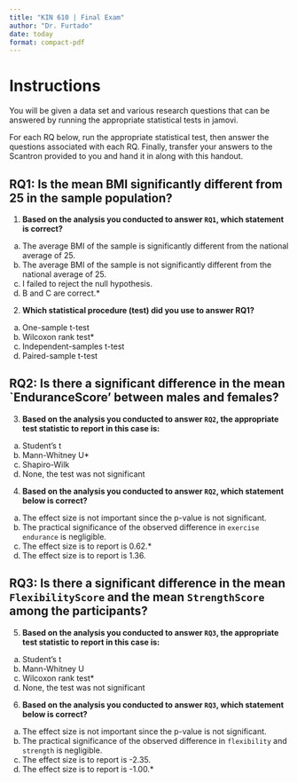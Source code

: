 ```yaml
---
title: "KIN 610 | Final Exam"
author: "Dr. Furtado"
date: today
format: compact-pdf
---
```


# Instructions

You will be given a data set and various research questions that can be answered by running the appropriate statistical tests in jamovi.

For each RQ below, run the appropriate statistical test, then answer the questions associated with each RQ. Finally, transfer your answers to the Scantron provided to you and hand it in along with this handout.

## RQ1: Is the mean BMI significantly different from 25 in the sample population?

1. **Based on the analysis you conducted to answer `RQ1`, which statement is correct?**
 a. The average BMI of the sample is significantly different from the national average of 25.
 b. The average BMI of the sample is not significantly different from the national average of 25.
 c. I failed to reject the null hypothesis.
 d. B and C are correct.*

2. **Which statistical procedure (test) did you use to answer RQ1?**
 a. One-sample t-test
 b. Wilcoxon rank test*
 c. Independent-samples t-test
 d. Paired-sample t-test

## RQ2: Is there a significant difference in the mean `EnduranceScore' between males and females?

3. **Based on the analysis you conducted to answer `RQ2`, the appropriate test statistic to report in this case is:**
 a. Student's t
 b. Mann-Whitney U*
 c. Shapiro-Wilk
 d. None, the test was not significant

4. **Based on the analysis you conducted to answer `RQ2`, which statement below is correct?**
 a. The effect size is not important since the p-value is not significant.
 b. The practical significance of the observed difference in `exercise endurance` is negligible.
 c. The effect size is to report is 0.62.*
 d. The effect size is to report is 1.36.


## RQ3: Is there a significant difference in the mean `FlexibilityScore` and the mean `StrengthScore` among the participants?

5. **Based on the analysis you conducted to answer `RQ3`, the appropriate test statistic to report in this case is:**
 a. Student's t
 b. Mann-Whitney U
 c. Wilcoxon rank test*
 d. None, the test was not significant
 
6. **Based on the analysis you conducted to answer `RQ3`, which statement below is correct?**
 a. The effect size is not important since the p-value is not significant.
 b. The practical significance of the observed difference in `flexibility` and `strength` is negligible.
 c. The effect size is to report is -2.35.
 d. The effect size is to report is -1.00.*






